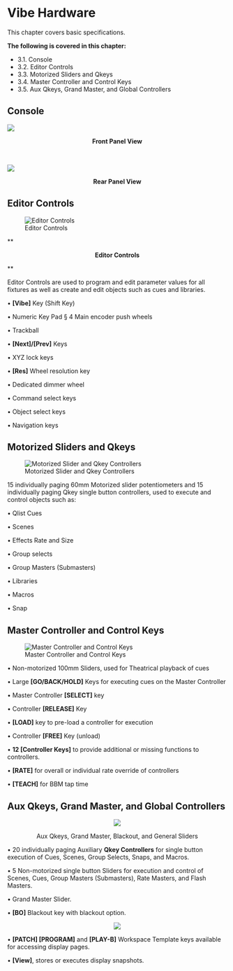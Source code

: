 

# Vibe Hardware

This chapter covers basic specifications.

**The following is covered in this chapter:**

-   3.1. Console
-   3.2. Editor Controls
-   3.3. Motorized Sliders and Qkeys
-   3.4. Master Controller and Control Keys
-   3.5. Aux Qkeys, Grand Master, and Global Controllers


## Console


![](https://files.gitbook.com/v0/b/gitbook-x-prod.appspot.com/o/spaces%2F3kS90tLsADGm1ocbe7q9%2Fuploads%2FoXar4XEyvpm48DVT7GxC%2F3.1.webp?alt=media&token=2b25b3aa-fc22-45b1-a018-bd5bfe5ec5a7)

<p align=center> **Front Panel View**</p>

​

![](https://files.gitbook.com/v0/b/gitbook-x-prod.appspot.com/o/spaces%2F3kS90tLsADGm1ocbe7q9%2Fuploads%2FQ7Yp9gAyO9rW9YbcenEq%2F3.png?alt=media&token=b1b77950-f160-4efb-8ec7-a7d1d666720d)

<p align=center> **Rear Panel View**</p>



## Editor Controls
![Editor Controls](https://files.gitbook.com/v0/b/gitbook-x-prod.appspot.com/o/spaces%2F3kS90tLsADGm1ocbe7q9%2Fuploads%2FJOCXTVt329PaiHlLxdDM%2F3.2.webp?alt=media&token=e05ff57b-0114-43e5-851a-2980421d8225)

**<p align=center> **Editor Controls**</p>**

 Editor Controls are used to program and edit parameter values for all fixtures as well as create and edit objects such as cues and libraries.
 
 • **[Vibe]** Key (Shift Key)
 
 • Numeric Key Pad § 4 Main encoder push wheels
 
 • Trackball
 
 • **[Next]/[Prev]** Keys
 
 • XYZ lock keys
 
 • **[Res]** Wheel resolution key
 
 • Dedicated dimmer wheel
 
 • Command select keys
 
 • Object select keys
 
 • Navigation keys

## Motorized Sliders and Qkeys

![Motorized Slider and Qkey Controllers](https://files.gitbook.com/v0/b/gitbook-x-prod.appspot.com/o/spaces%2F3kS90tLsADGm1ocbe7q9%2Fuploads%2FxsWfMbqMqt1HoY8RjkUG%2F3.3.webp?alt=media&token=88f965be-30de-4ae9-bc05-77a7b881cf97)

 15 individually paging 60mm Motorized slider potentiometers and 15 individually paging Qkey single button controllers, used to execute and control objects such as: 

• Qlist Cues
 
 • Scenes
 
 • Effects Rate and Size
 
 • Group selects
 
 • Group Masters (Submasters)
 
 • Libraries
 
 • Macros
 
 • Snap


## Master Controller and Control Keys

![Master Controller and Control Keys](https://files.gitbook.com/v0/b/gitbook-x-prod.appspot.com/o/spaces%2F3kS90tLsADGm1ocbe7q9%2Fuploads%2FeKxmo9RyqPKPWmOtQUtI%2F3.4.webp?alt=media&token=f13a5178-75d3-4156-8951-e33ff77ddc53)

 • Non-motorized 100mm Sliders, used for Theatrical playback of cues
 
 • Large **[GO/BACK/HOLD]** Keys for executing cues on the Master Controller
 
 • Master Controller **[SELECT]** key
 
 • Controller **[RELEASE]** Key
 
 • **[LOAD]** key to pre-load a controller for execution
 
 • Controller **[FREE]** Key (unload)
 
 • **12 [Controller Keys]** to provide additional or missing functions to controllers.
 
 • **[RATE]** for overall or individual rate override of controllers
 
 • **[TEACH]** for BBM tap time


## Aux Qkeys, Grand Master, and Global Controllers

<p align="center">
  <img src="https://files.gitbook.com/v0/b/gitbook-x-prod.appspot.com/o/spaces%2F3kS90tLsADGm1ocbe7q9%2Fuploads%2F0sZ9sO4ZJRnSUlSMY8jv%2F3.5.webp?alt=media&token=35001380-7789-4973-bd6a-e0c6eeeb6edb">
</p>

<p align=center> Aux Qkeys, Grand Master, Blackout, and General Sliders</p>

 • 20 individually paging Auxiliary **Qkey Controllers** for single button execution of Cues, Scenes, Group Selects, Snaps, and Macros.
 
 • 5 Non-motorized single button Sliders for execution and control of Scenes, Cues, Group Masters (Submasters), Rate Masters, and Flash Masters.
 
 • Grand Master Slider.
 
 • **[BO]** Blackout key with blackout option.

<p align="center">
  <img src="https://files.gitbook.com/v0/b/gitbook-x-prod.appspot.com/o/spaces%2F3kS90tLsADGm1ocbe7q9%2Fuploads%2FRmMcKxsyaEiRpBhi3sGs%2F3.5.1.webp?alt=media&token=599ec487-dcbf-42f0-bbb7-4652f10a0390">
</p>

 • **[PATCH] [PROGRAM]** and **[PLAY-B]** Workspace Template keys available for accessing display pages.
 
 • **[View]**, stores or executes display snapshots.
